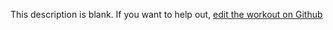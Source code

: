 
  This description is blank. If you want to help out, [edit the workout on Github](https://www.github.com/LiftArcade/exercises/blob/main/exercises/dumbbell-seated-side-lateral-raise-description.mdx)